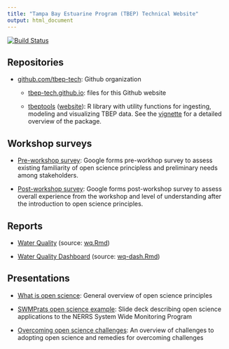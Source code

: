 ```yaml
---
title: "Tampa Bay Estuarine Program (TBEP) Technical Website"
output: html_document
---
```


[![Build Status](https://travis-ci.org/tbep-tech/tbep-tech.github.io.svg?branch=master)](https://travis-ci.org/tbep-tech/tbep-tech.github.io)

## Repositories

- [github.com/tbep-tech](https://github.com/tbep-tech/tbep-tech.github.io): Github organization
    
    - [tbep-tech.github.io](https://github.com/tbep-tech/tbep-tech.github.io): files for this Github website
    
    - [tbeptools](https://github.com/tbep-tech/tbeptools) ([website](https://tbep-tech.github.io/tbeptools/)): R library with utility functions for ingesting, modeling and visualizing TBEP data.  See the [vignette](https://tbep-tech.github.io/tbeptools/articles/intro.html) for a detailed overview of the package. 

## Workshop surveys

- [Pre-workshop survey](https://forms.gle/B4W5BeSMNMdYrLkH9): Google forms pre-workhop survey to assess existing familiarity of open science principless and preliminary needs among stakeholders. 

- [Post-workshop survey](https://forms.gle/BbaXmmxiqywtU7oc7): Google forms post-workshop survey to assess overall experience from the workshop and level of understanding after the introduction to open science principles.

## Reports

- [Water Quality](https://tbep-tech.github.io/wq.html) (source: [wq.Rmd](https://github.com/tbep-tech/tbep-tech.github.io/blob/master/wq.Rmd))

- [Water Quality Dashboard](https://shiny.tbeptech.org/tbeptools/inst/wq-dash/wq-dash.Rmd) (source: [wq-dash.Rmd](https://github.com/tbep-tech/tbeptools/blob/master/inst/wq-dash/wq-dash.Rmd))

## Presentations

- [What is open science](http://tbep-tech.github.io/tbep-os-presentations/what_is_os.html): General overview of open science principles

- [SWMPrats open science example](https://tbep-tech.github.io/tbep-os-presentations/SWMPrats_pres.html): Slide deck describing open science applications to the NERRS System Wide Monitoring Program

- [Overcoming open science challenges](https://tbep-tech.github.io/tbep-os-presentations/challenges_for_os.html): An overview of challenges to adopting open science and remedies for overcoming challenges